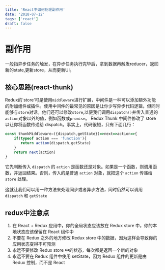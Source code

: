 ```yaml
---
title: 'React中如何处理副作用'
date: '2018-07-12'
tags: ['react']
draft: false
---
```



# 副作用

一般指异步任务的触发，在异步任务执行完毕后，拿到数据再触发reducer，返回新的state,更新store，从而更新UI。  

## 核心思路(react-thunk)

Redux的'store'可是使用`middleware`进行扩展，中间件是一种可以添加额外功能的附加组件或插件。使用中间件的最常见的原因是让你少写异步代码逻辑，但同时能够与`store`对话。他们还可以修改`store`,以便我们调用`dispatch()`并传入普通的`action`对象以外的值，例如函数或`promise`。
Redux Thunk 中间件修改了 store 以让你将函数传递给 dispatch。事实上，代码很短，只有下面几行：

```jsx
const thunkMiddleware=({dispatch,getState})=>next=>action=>{
    if(typeof action === 'function'){
       return action(dispatch,getState)
    }
    return next(action)
}
```

它先判断传入 `dispatch` 的 `action` 是函数还是对象。如果是一个函数，则调用函数，并返回结果。否则，传入的是普通 `action` 对象，就把这个 `action` 传递给 `store` 处理。

这就让我们可以用一种方法来处理同步或者异步方法，同时仍然可以调用 `dispatch` 和 `getState`

## redux中注意点

1. 在 React + Redux 应用中，你的全局状态应该放在 Redux store 中，你的本地状态应该保留在 React 组件中
2. 不要在 Redux 之外的地方修改 Redux store 中的数据，因为这样会导致你的应用状态变得不可预测
3. 永远不要修改 Redux store 中的状态，每次都是返回一个新的对象
4. 永远不要在 Redux 组件中使用 setState，因为 Redux 组件的更新是由 Redux 控制，而不是 React
